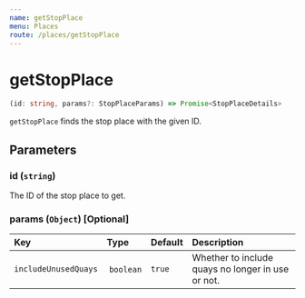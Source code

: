```yaml
---
name: getStopPlace
menu: Places
route: /places/getStopPlace
---
```


# getStopPlace

```typescript
(id: string, params?: StopPlaceParams) => Promise<StopPlaceDetails>
```

`getStopPlace` finds the stop place with the given ID.

## Parameters

### id (`string`)

The ID of the stop place to get.

### params (`Object`) [Optional]

| Key                      | Type           | Default      | Description |
|:-------------------------|:---------------|:-------------|:------------|
| `includeUnusedQuays`     | `boolean`      | `true`       | Whether to include quays no longer in use or not. |

